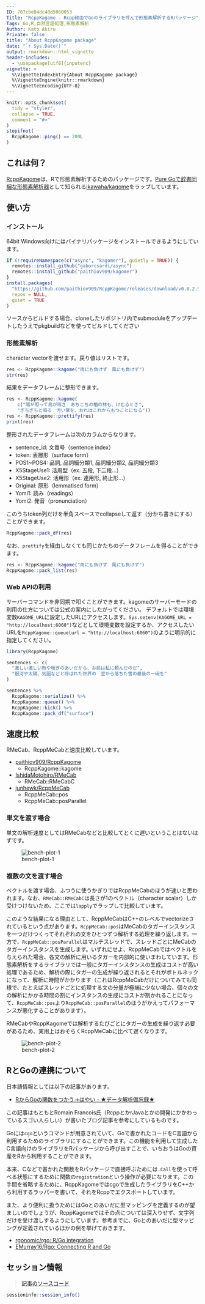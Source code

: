```yaml
---
ID: 707cbe04dc48d5060053
Title: "RcppKagome - Rcpp経由でGoのライブラリを呼んで形態素解析するRパッケージ"
Tags: Go,R,自然言語処理,形態素解析
Author: Kato Akiru
Private: false
title: "About RcppKagome package"
date: "`r Sys.Date()`"
output: rmarkdown::html_vignette
header-includes:
  - \usepackage[utf8]{inputenc}
vignette: >
  %\VignetteIndexEntry{About RcppKagome package}
  %\VignetteEngine{knitr::rmarkdown}
  %\VignetteEncoding{UTF-8}
---
```


```r
knitr::opts_chunk$set(
  tidy = "styler",
  collapse = TRUE,
  comment = "#>"
)
stopifnot(
  RcppKagome::ping() == 200L
)
```

## これは何？

[RcppKagome](https://github.com/paithiov909/RcppKagome)は、Rで形態素解析するためのパッケージです。[Pure Goで辞書同梱な形態素解析器](https://qiita.com/ikawaha/items/ff27ac03e22b7f36811b)として知られる[ikawaha/kagome](https://github.com/ikawaha/kagome)をラップしています。

## 使い方

### インストール

64bit Windows向けにはバイナリパッケージをインストールできるようにしています。

```r
if (!requireNamespace(c("async", "kagomer"), quietly = TRUE)) {
  remotes::install_github("gaborcsardi/async")
  remotes::install_github("paithiov909/kagomer")
}
install.packages(
  "https://github.com/paithiov909/RcppKagome/releases/download/v0.0.2.900/RcppKagome.zip",
  repos = NULL,
  quiet = TRUE
)
```

ソースからビルドする場合、cloneしたリポジトリ内でsubmoduleをアップデートしたうえでpkgbuildなどを使ってビルドしてください

### 形態素解析

character vectorを渡せます。戻り値はリストです。

```r
res <- RcppKagome::kagome("雨にも負けず　風にも負けず")
str(res)
```

結果をデータフレームに整形できます。

```r
res <- RcppKagome::kagome(
    c("陽が照って鳥が啼き　あちこちの楢の林も、けむるとき",
    "ぎちぎちと鳴る　汚い掌を、おれはこれからもつことになる"))
res <- RcppKagome::prettify(res)
print(res)
```

整形されたデータフレームは次のカラムからなります。

- sentence_id: 文番号（sentence index）
- token: 表層形（surface form）
- POS1~POS4: 品詞, 品詞細分類1, 品詞細分類2, 品詞細分類3
- X5StageUse1: 活用型（ex. 五段, 下二段…）
- X5StageUse2: 活用形（ex. 連用形, 終止形…）
- Original: 原形（lemmatised form）
- Yomi1: 読み（readings）
- Yomi2: 発音（pronunciation）

このうちtoken列だけを半角スペースでcollapseして返す（分かち書きにする）ことができます。

```r
RcppKagome::pack_df(res)
```

なお、`prettify`を経由しなくても同じかたちのデータフレームを得ることができます。

```r
res <- RcppKagome::kagome("雨にも負けず　風にも負けず")
RcppKagome::pack_list(res)
```

### Web APIの利用

サーバーコマンドを非同期で叩くことができます。kagomeのサーバーモードの利用の仕方については公式の案内にしたがってください。
デフォルトでは環境変数`KAGOME_URL`に設定したURLにアクセスします。`Sys.setenv(KAGOME_URL = "http://localhost:6060")`などとして環境変数を設定するか、アクセスしたいURLを`RcppKagome::queue(url = "http://localhost:6060")`のように明示的に指定してください。

```r
library(RcppKagome)

sentences <- c(
  "激しい激しい熱や喘ぎのあいだから、お前は私に頼んだのだ",
  "銀河や太陽、気圏などと呼ばれた世界の　空から落ちた雪の最後の一碗を"
)

sentences %>%
  RcppKagome::serialize() %>%
  RcppKagome::queue() %>%
  RcppKagome::kick() %>%
  RcppKagome::pack_df("surface")
```

## 速度比較

RMeCab、RcppMeCabと速度比較しています。

- [paithiov909/RcppKagome](https://github.com/paithiov909/RcppKagome)
  - RcppKagome::kagome
- [IshidaMotohiro/RMeCab](https://github.com/IshidaMotohiro/RMeCab)
  - RMeCab::RMeCabC
- [junhewk/RcppMeCab](https://github.com/junhewk/RcppMeCab)
  - RcppMeCab::pos
  - RcppMeCab::posParallel

### 単文を渡す場合

単文の解析速度としてはRMeCabなどと比較してとくに遅いということはないはずです。

![bench-plot-1](https://raw.githack.com/paithiov909/RcppKagome/main/man/figures/README-bench-plot-1-1.png)

### 複数の文を渡す場合

ベクトルを渡す場合、ふつうに使うかぎりではRcppMeCabのほうが速いと思われます。なお、`RMeCab::RMeCabC`は長さが1のベクトル（character scalar）しか受けつけないため、ここでは`lapply`でラップして比較しています。

このような結果になる理由として、RcppMeCabはC++のレベルでvectorizeされているという点があります。`RcppMeCab::pos`はMeCabのタガーインスタンスを一つだけつくってそれぞれの文をひとつずつ解析する処理を繰り返します。一方で、`RcppMeCab::posParallel`はマルチスレッドで、スレッドごとにMeCabのタガーインスタンスを生成します。いずれにせよ、RcppMeCabではベクトルを与えられた場合、各文の解析に用いるタガーを内部的に使いまわしています。形態素解析をするライブラリでは一般にタガーインスタンスの生成はコストが高い処理であるため、解析の際にタガーの生成が繰り返されるとそれがボトルネックになって、解析に時間がかかります（これはRcppMeCabだけについてみても同様で、たとえばスレッドごとに処理する文の分量が極端に少ない場合、個々の文の解析にかかる時間の割にインスタンスの生成にコストが割かれることになって、`RcppMeCab::pos`より`RcppMeCab::posParallel`のほうがかえってパフォーマンスが悪化することがあります）。

RMeCabやRcppKagomeでは解析するたびごとにタガーの生成を繰り返す必要があるため、実用上はおそらくRcppMeCabに比べて遅くなります。

![bench-plot-2](https://raw.githack.com/paithiov909/RcppKagome/main/man/figures/README-bench-plot-2-1.png)

## RとGoの連携について

日本語情報としては以下の記事があります。

- [RからGoの関数をつかう→はやい - ★データ解析備忘録★](https://y-mattu.hatenablog.com/entry/2019/05/20/232340)

この記事はもともとRomain Francois氏（RcppとかrJavaとかの開発にかかわっているスゴい人らしい）が書いたブログ記事を参考にしているものです。

Goには`cgo`というコマンドが用意されていて、Goで書かれたコードをC言語から利用するためのライブラリにすることができます。この機能を利用して生成したC言語向けのライブラリをRパッケージから呼び出すことで、いちおうはGoの資産をRから利用することができます。

本来、Cなどで書かれた関数をRパッケージで直接呼ぶためには`.Call`を使って呼べる状態にするために関数の`registration`という操作が必要になります。この手間を省略するために、RcppKagomeではcgoで生成したライブラリをC++から利用するラッパーを書いて、それをRcppでエクスポートしています。

また、より便利に扱うためにはGoとのあいだに型マッピングを定義するのが望ましいのでしょうが、RcppKagomeではその点については深入りせず、文字列だけを受け渡しするようにしています。参考までに、Goとのあいだに型マッピングが定義されているほかの例を挙げておきます。

- [rgonomic/rgo: R/Go integration](https://github.com/rgonomic/rgo)
- [EMurray16/Rgo: Connecting R and Go](https://github.com/EMurray16/Rgo)

## セッション情報

> [記事のソースコード](https://github.com/paithiov909/RcppKagome/blob/main/vignettes/readme_ja.Rmd)

```r
sessioninfo::session_info()
```

